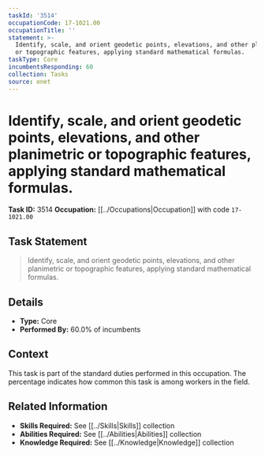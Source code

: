 ```yaml
---
taskId: '3514'
occupationCode: 17-1021.00
occupationTitle: ''
statement: >-
  Identify, scale, and orient geodetic points, elevations, and other planimetric
  or topographic features, applying standard mathematical formulas.
taskType: Core
incumbentsResponding: 60
collection: Tasks
source: onet
---
```

# Identify, scale, and orient geodetic points, elevations, and other planimetric or topographic features, applying standard mathematical formulas.

**Task ID:** 3514
**Occupation:** [[../Occupations|Occupation]] with code `17-1021.00`

## Task Statement

> Identify, scale, and orient geodetic points, elevations, and other planimetric or topographic features, applying standard mathematical formulas.

## Details

- **Type:** Core
- **Performed By:** 60.0% of incumbents

## Context

This task is part of the standard duties performed in this occupation. The percentage indicates how common this task is among workers in the field.

## Related Information

- **Skills Required:** See [[../Skills|Skills]] collection
- **Abilities Required:** See [[../Abilities|Abilities]] collection
- **Knowledge Required:** See [[../Knowledge|Knowledge]] collection
